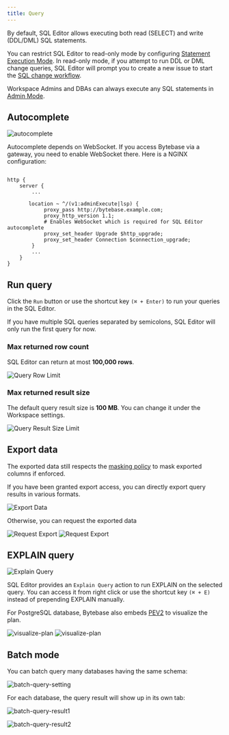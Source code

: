 ```yaml
---
title: Query
---
```


<Info>

By default, SQL Editor allows executing both read (SELECT) and write (DDL/DML) SQL statements.

You can restrict SQL Editor to read-only mode by configuring [Statement Execution Mode](/change-database/environment-policy/overview#statement-execution-mode). In read-only mode, if you attempt to run DDL or DML change queries, SQL Editor will prompt you to create a new issue to start the [SQL change workflow](/change-database/change-workflow).

Workspace Admins and DBAs can always execute any SQL statements in [Admin Mode](/sql-editor/admin-mode).

</Info>

## Autocomplete

![autocomplete](/content/docs/sql-editor/autocomplete.webp)

Autocomplete depends on WebSocket. If you access Bytebase via a gateway, you need to enable WebSocket there. Here is a NGINX configuration:

```nginx

http {
    server {
        ...

       location ~ ^/(v1:adminExecute|lsp) {
            proxy_pass http://bytebase.example.com;
            proxy_http_version 1.1;
            # Enables WebSocket which is required for SQL Editor autocomplete
            proxy_set_header Upgrade $http_upgrade;
            proxy_set_header Connection $connection_upgrade;
        }
        ...
    }
}
```

## Run query

Click the `Run` button or use the shortcut key `(⌘ + Enter)` to run your queries in the SQL Editor.

If you have multiple SQL queries separated by semicolons, SQL Editor will only run the first query for now.

### Max returned row count

SQL Editor can return at most **100,000 rows**.

![Query Row Limit](/content/docs/sql-editor/query-row-limit.webp)

### Max returned result size

The default query result size is **100 MB**. You can change it under the Workspace settings.

![Query Result Size Limit](/content/docs/sql-editor/query-result-size-limit.webp)

## Export data

<Info>

The exported data still respects the [masking policy](/sql-editor/mask-data/) to mask exported columns if enforced.

</Info>

If you have been granted export access, you can directly export query results in various formats.

![Export Data](/content/docs/sql-editor/export-data.webp)

Otherwise, you can request the exported data

![Request Export](/content/docs/sql-editor/export-request1.webp)
![Request Export](/content/docs/sql-editor/export-request2.webp)

## EXPLAIN query

![Explain Query](/content/docs/sql-editor/explain-query.webp)

SQL Editor provides an `Explain Query` action to run EXPLAIN on the selected query. You can access it from right click or use the shortcut key `(⌘ + E)` instead of prepending EXPLAIN manually.

For PostgreSQL database, Bytebase also embeds [PEV2](https://github.com/dalibo/pev2) to visualize the plan.

![visualize-plan](/content/docs/sql-editor/explain-postgres-1.webp)
![visualize-plan](/content/docs/sql-editor/explain-postgres-2.webp)

## Batch mode

You can batch query many databases having the same schema:

![batch-query-setting](/content/docs/sql-editor/batch-query-setting.webp)

For each database, the query result will show up in its own tab:

![batch-query-result1](/content/docs/sql-editor/batch-query-result1.webp)

![batch-query-result2](/content/docs/sql-editor/batch-query-result2.webp)
